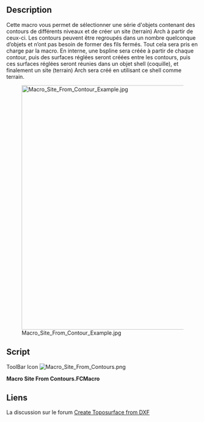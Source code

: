 <languages/>

{{Macro/fr
|Name=Macro Site From Contours
|Icon=Macro_Site_From_Contours.png
|Description=Crée un Arch site à partir d'une série de contours.
|Author=yorik
|Version=1.0
|Date=2018-08-30
|FCVersion=All
|Download=[https://www.freecadweb.org/wiki/File:Macro_Site_From_Contours.png ToolBar Icon]
}}

==Description==

Cette macro vous permet de sélectionner une série d'objets contenant des contours de différents niveaux et de créer un site (terrain) Arch à partir de ceux-ci. Les contours peuvent être regroupés dans un nombre quelconque d’objets et n’ont pas besoin de former des fils fermés. Tout cela sera pris en charge par la macro. En interne, une bspline sera créée à partir de chaque contour, puis des surfaces réglées seront créées entre les contours, puis ces surfaces réglées seront réunies dans un objet shell (coquille), et finalement un site (terrain) Arch sera créé en utilisant ce shell comme terrain.

[[Image:Macro Site From Contour Example.jpg|640px]]

==Script==

ToolBar Icon [[File:Macro_Site_From_Contours.png]]

'''Macro Site From Contours.FCMacro'''

{{MacroCode|code=
# This macro builds an Arch Site object out of different level curves.
# It doesn't matter how many object contain the curves or if they
# are connected into wires or not.

import FreeCAD,FreeCADGui,Part,Draft,DraftGeomUtils,Arch

# first build a list of edges from selected objects

edges = []
for obj in FreeCADGui.Selection.getSelection():
    edges.extend(obj.Shape.Edges)

# sort our edges into connected wires

wires = DraftGeomUtils.findWires(edges)

# build a bspline for each wire

bsplines = []
for wire in wires:
    points = []
    for vert in wire.Vertexes:
        points.append(vert.Point)
    bspline = Draft.makeBSpline(points)
    bsplines.append(bspline)

# hide the bsplines

for bspline in bsplines:
    bspline.ViewObject.hide()

# sort the bsplines by elevation (we use the z of their first point to sort)

bsplines.sort(key=lambda b: b.Points[0].z)

# build one ruled surface from each pair of bsplines

ruledsurfaces = []
for i in range(len(bsplines)-1):
    ruled = FreeCAD.ActiveDocument.addObject('Part::RuledSurface', 'TerrainSection')
    ruled.Curve1 = (bsplines[i],[''])
    ruled.Curve2 = (bsplines[i+1],[''])
    ruledsurfaces.append(ruled)

# hide the ruled surfaces

for ruled in ruledsurfaces:
    ruled.ViewObject.hide()

# at this stade we need to recompute to build all the shapes before getting the faces

FreeCAD.ActiveDocument.recompute()

# make a shell object out of all the ruled surfaces

faces = []
for ruled in ruledsurfaces:
    faces.extend(ruled.Shape.Faces)
shell = Part.Shell(faces)
terrain = FreeCAD.ActiveDocument.addObject('Part::Feature', 'Terrain')
terrain.Shape = shell

# make a site object using our shell as terrain

site = Arch.makeSite()
site.Terrain = terrain

# recompute one last time

FreeCAD.ActiveDocument.recompute()
}}

==Liens==

La discussion sur le forum [https://forum.freecadweb.org/viewtopic.php?f=3&t=30569 Create Toposurface from DXF]